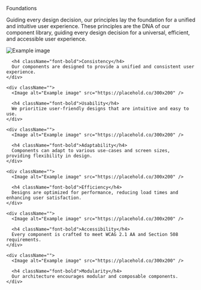 
<Meta title="Foundations/Principles" />

<Unstyled>
  <Subheading>Foundations</Subheading>

  <Heading name="Principles" level="h1" style="h1" type="article" />

  <Lead>Guiding every design decision, our principles lay the foundation for a unified and intuitive user experience.</Lead>
  These principles are the DNA of our component library, guiding every design decision for a universal, efficient, and accessible user experience.

  <div className="grid grid-cols-3 gap-4 mt-4">
    <div className="">
      <Image alt="Example image" src="https://placehold.co/300x200" />

      <h4 className="font-bold">Consistency</h4>
      Our components are designed to provide a unified and consistent user experience.
    </div>

    <div className="">
      <Image alt="Example image" src="https://placehold.co/300x200" />

      <h4 className="font-bold">Usability</h4>
      We prioritize user-friendly designs that are intuitive and easy to use.
    </div>

    <div className="">
      <Image alt="Example image" src="https://placehold.co/300x200" />

      <h4 className="font-bold">Adaptability</h4>
      Components can adapt to various use-cases and screen sizes, providing flexibility in design.
    </div>

    <div className="">
      <Image alt="Example image" src="https://placehold.co/300x200" />

      <h4 className="font-bold">Efficiency</h4>
      Designs are optimized for performance, reducing load times and enhancing user satisfaction.
    </div>

    <div className="">
      <Image alt="Example image" src="https://placehold.co/300x200" />

      <h4 className="font-bold">Accessibility</h4>
      Every component is crafted to meet WCAG 2.1 AA and Section 508 requirements.
    </div>

    <div className="">
      <Image alt="Example image" src="https://placehold.co/300x200" />

      <h4 className="font-bold">Modularity</h4>
      Our architecture encourages modular and composable components.
    </div>
  </div>
</Unstyled>
